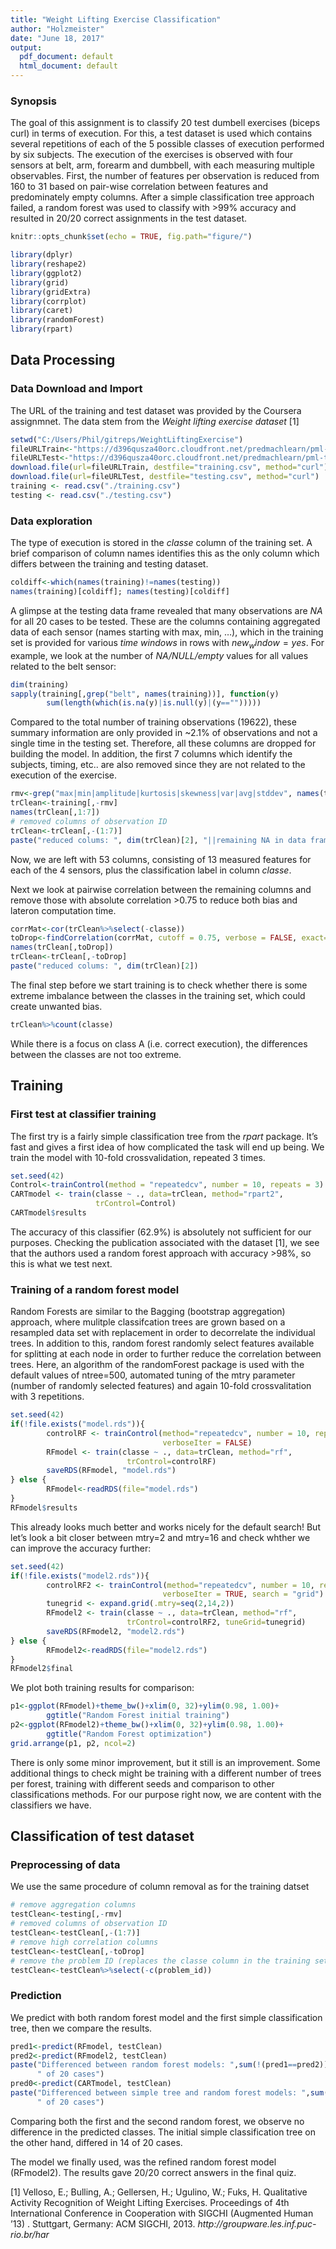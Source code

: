 ```yaml
---
title: "Weight Lifting Exercise Classification"
author: "Holzmeister"
date: "June 18, 2017"
output:
  pdf_document: default
  html_document: default
---
```


### Synopsis
The goal of this assignment is to classify 20 test dumbell exercises (biceps curl) 
in terms of execution. For this, a test dataset is used which contains several repetitions 
of each of the 5 possible classes of execution performed by six subjects. The execution
of the exercises is observed with four sensors at belt, arm, forearm and dumbbell, with
each measuring multiple observables. 
First, the number of features per observation is reduced from 160 to 31 based on pair-wise
correlation between features and predominately empty columns. After a simple 
classification tree approach failed, a random forest was used to classify with
>99% accuracy and resulted in 20/20 correct assignments in the test dataset.


```r
knitr::opts_chunk$set(echo = TRUE, fig.path="figure/")
```

```r
library(dplyr)
library(reshape2)
library(ggplot2)
library(grid)
library(gridExtra)
library(corrplot)
library(caret)
library(randomForest)
library(rpart)
```


## Data Processing

### Data Download and Import

The URL of the training and test dataset was provided by the Coursera assignmnet.
The data stem from the *Weight lifting exercise dataset* [1]


```r
setwd("C:/Users/Phil/gitreps/WeightLiftingExercise")
fileURLTrain<-"https://d396qusza40orc.cloudfront.net/predmachlearn/pml-training.csv"
fileURLTest<-"https://d396qusza40orc.cloudfront.net/predmachlearn/pml-testing.csv"
download.file(url=fileURLTrain, destfile="training.csv", method="curl")
download.file(url=fileURLTest, destfile="testing.csv", method="curl")
training <- read.csv("./training.csv")
testing <- read.csv("./testing.csv")

```

### Data exploration

The type of execution is stored in the *classe* column of the training set. A brief
comparison of column names identifies this as the only column which differs
between the training and testing dataset.

```r
coldiff<-which(names(training)!=names(testing))
names(training)[coldiff]; names(testing)[coldiff]
```

A glimpse at the testing data frame revealed that many observations are *NA* for all
20 cases to be tested. These are the columns containing aggregated data of each sensor
(names starting with max, min, ...), which in the training set is provided for various 
*time windows* in rows with $new_window=yes$. For example, we look at the number of 
*NA/NULL/empty* values for all values related to the belt sensor:

```r
dim(training)
sapply(training[,grep("belt", names(training))], function(y) 
        sum(length(which(is.na(y)|is.null(y)|(y=="")))))
```

Compared to the total number of training observations (19622), these summary information are only provided
in ~2.1% of observations and not a single time in the testing set. Therefore, all these
columns are dropped for building the model. In addition, the first 7 columns which identify
the subjects, timing, etc.. are also removed since they are not related to the execution of the
exercise.


```r
rmv<-grep("max|min|amplitude|kurtosis|skewness|var|avg|stddev", names(training))
trClean<-training[,-rmv]
names(trClean[,1:7])
# removed columns of observation ID
trClean<-trClean[,-(1:7)]
paste("reduced colums: ", dim(trClean)[2], "||remaining NA in data frame: ", sum(is.na(trClean)))

```

Now, we are left with 53 columns, consisting of 13 measured features for each of the 4 sensors, 
plus the classification label in column *classe*.

Next we look at pairwise correlation between the remaining columns and remove those with
absolute correlation >0.75 to reduce both bias and lateron computation time.

```r
corrMat<-cor(trClean%>%select(-classe))
toDrop<-findCorrelation(corrMat, cutoff = 0.75, verbose = FALSE, exact=TRUE)
names(trClean[,toDrop])
trClean<-trClean[,-toDrop]
paste("reduced colums: ", dim(trClean)[2])
```

The final step before we start training is to check whether there is some extreme
imbalance between the classes in the training set, which could create unwanted bias.
```r
trClean%>%count(classe) 
```
While there is a focus on class A (i.e. correct execution), the differences 
between the classes are not too extreme.

## Training
### First test at classifier training
The first try is a fairly simple classification tree from the *rpart* package. It's
fast and gives a first idea of how complicated the task will end up being.
We train the model with 10-fold crossvalidation, repeated 3 times.
```r
set.seed(42)
Control<-trainControl(method = "repeatedcv", number = 10, repeats = 3)
CARTmodel <- train(classe ~ ., data=trClean, method="rpart2",
                   trControl=Control)
CARTmodel$results
```

The accuracy of this classifier (62.9%) is absolutely not sufficient for our purposes.
Checking the publication associated with the dataset [1], we see that the authors
used a random forest approach with accuracy >98%, so this is what we test next.

### Training of a random forest model
Random Forests are similar to the Bagging (bootstrap aggregation) approach, where 
mulitple classifcation trees are grown based on a resampled data set
with replacement in order to decorrelate the individual trees. In addition to this, random 
forest randomly select features available for splitting at each node in order to 
further reduce the correlation between trees. Here, an algorithm of the randomForest package
is used with the default values of ntree=500, automated tuning of the mtry parameter (number
of randomly selected features) and again 10-fold crossvalitation with 3 repetitions. 

```r
set.seed(42)
if(!file.exists("model.rds")){
        controlRF <- trainControl(method="repeatedcv", number = 10, repeats = 3, 
                                  verboseIter = FALSE)
        RFmodel <- train(classe ~ ., data=trClean, method="rf",
                          trControl=controlRF)
        saveRDS(RFmodel, "model.rds")
} else {
        RFmodel<-readRDS(file="model.rds")
}
RFmodel$results
```

This already looks much better and works nicely for the default search! 
But let's look a bit closer between mtry=2 and mtry=16 and check whther 
we can improve the accuracy further:

```r
set.seed(42)
if(!file.exists("model2.rds")){
        controlRF2 <- trainControl(method="repeatedcv", number = 10, repeats = 3, 
                                  verboseIter = TRUE, search = "grid")
        tunegrid <- expand.grid(.mtry=seq(2,14,2))
        RFmodel2 <- train(classe ~ ., data=trClean, method="rf",
                          trControl=controlRF2, tuneGrid=tunegrid)
        saveRDS(RFmodel2, "model2.rds")
} else {
        RFmodel2<-readRDS(file="model2.rds")
}
RFmodel2$final
```
We plot both training results for comparison:
```r
p1<-ggplot(RFmodel)+theme_bw()+xlim(0, 32)+ylim(0.98, 1.00)+
        ggtitle("Random Forest initial training")
p2<-ggplot(RFmodel2)+theme_bw()+xlim(0, 32)+ylim(0.98, 1.00)+
        ggtitle("Random Forest optimization")
grid.arrange(p1, p2, ncol=2)
```
There is only some minor improvement, but it still is an improvement. Some additional
things to check might be training with a different number of trees per forest, training
with different seeds and comparison to other classifications methods. For our purpose
right now, we are content with the classifiers we have.

## Classification of test dataset
### Preprocessing of data
We use the same procedure of column removal as for the training datset
```r
# remove aggregation columns
testClean<-testing[,-rmv]
# removed columns of observation ID
testClean<-testClean[,-(1:7)]
# remove high correlation columns
testClean<-testClean[,-toDrop]
# remove the problem ID (replaces the classe column in the training set)
testClean<-testClean%>%select(-c(problem_id))
```
### Prediction
We predict with both random forest model and the first simple classification tree,
then we compare the results.
```r
pred1<-predict(RFmodel, testClean)
pred2<-predict(RFmodel2, testClean)
paste("Differenced between random forest models: ",sum(!(pred1==pred2)),
      " of 20 cases")
pred0<-predict(CARTmodel, testClean)
paste("Differenced between simple tree and random forest models: ",sum(!(pred0==pred2)),
      " of 20 cases")
```
Comparing both the first and the second random forest, we observe no difference
in the predicted classes. The initial simple classification tree on the other hand,
differed in 14 of 20 cases.

The model we finally used, was the refined random forest model (RFmodel2). The results
gave 20/20 correct answers in the final quiz.


[1] Velloso, E.; Bulling, A.; Gellersen, H.; Ugulino, W.; Fuks, H. Qualitative Activity Recognition of Weight Lifting Exercises. Proceedings of 4th International Conference in Cooperation with SIGCHI (Augmented Human '13) . Stuttgart, Germany: ACM SIGCHI, 2013. *http://groupware.les.inf.puc-rio.br/har* 
